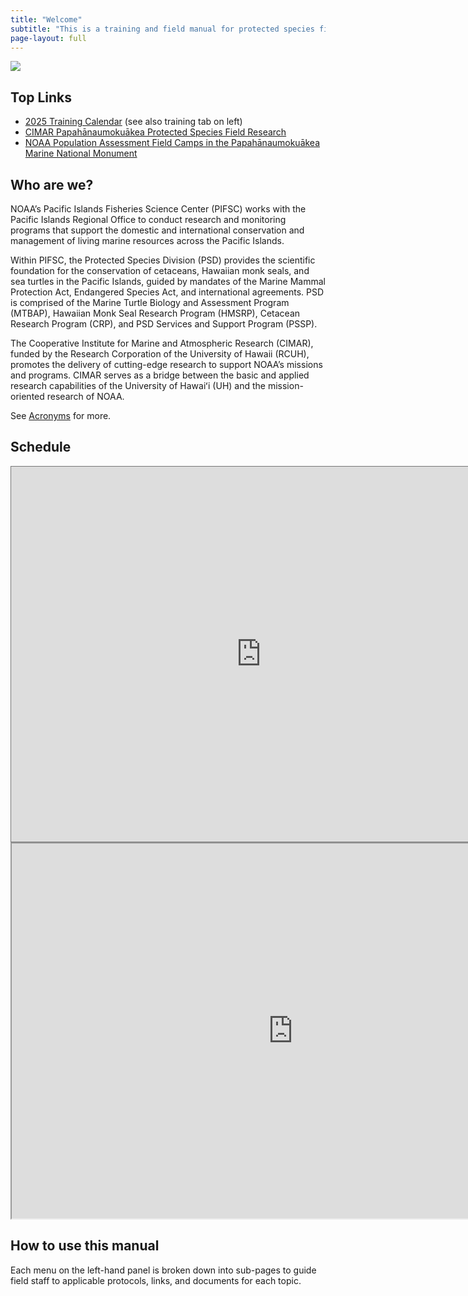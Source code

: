 ```yaml
---
title: "Welcome"
subtitle: "This is a training and field manual for protected species field researchers working in the Papahānaumokuākea Marine National Monument"
page-layout: full
---
```


![](content/images/2018_EastPano-light.JPG)

## Top Links

-   [2025 Training Calendar](https://docs.google.com/spreadsheets/d/1OV38aqmozr1M2S0mQMCeSKyBR_erWXjjPL0ZV0qQPqk/edit?gid=835735977#gid=835735977) (see also training tab on left)
-   [CIMAR Papahānaumokuākea Protected Species Field Research](https://www.soest.hawaii.edu/cimar/pps_field_research/)
-   [NOAA Population Assessment Field Camps in the Papahānaumokuākea Marine National Monument](https://www.fisheries.noaa.gov/pacific-islands/population-assessments/population-assessment-field-camps-papahanaumokuakea-marine-national-monument)

## Who are we?

NOAA's Pacific Islands Fisheries Science Center (PIFSC) works with the Pacific Islands Regional Office to conduct research and monitoring programs that support the domestic and international conservation and management of living marine resources across the Pacific Islands.

Within PIFSC, the Protected Species Division (PSD) provides the scientific foundation for the conservation of cetaceans, Hawaiian monk seals, and sea turtles in the Pacific Islands, guided by mandates of the Marine Mammal Protection Act, Endangered Species Act, and international agreements. PSD is comprised of the Marine Turtle Biology and Assessment Program (MTBAP), Hawaiian Monk Seal Research Program (HMSRP), Cetacean Research Program (CRP), and PSD Services and Support Program (PSSP).

The Cooperative Institute for Marine and Atmospheric Research (CIMAR), funded by the Research Corporation of the University of Hawaii (RCUH), promotes the delivery of cutting-edge research to support NOAA’s missions and programs. CIMAR serves as a bridge between the basic and applied research capabilities of the University of Hawaiʻi (UH) and the mission-oriented research of NOAA.

See [Acronyms](https://pifsc-protected-species-division.github.io/PMNM-ARCamps-Manual/content/Acronyms.html) for more.

## Schedule

<iframe src="https://calendar.google.com/calendar/embed?height=600&amp;wkst=1&amp;ctz=Pacific%2FHonolulu&amp;showPrint=0&amp;src=N3RnZGRudW9jMWhxOHU0dnNuZDU0anFzamNAZ3JvdXAuY2FsZW5kYXIuZ29vZ2xlLmNvbQ&amp;color=%23009688" style="border:solid 1px #777" width="800" height="600" frameborder="0" scrolling="no">

</iframe>

<iframe width="900" height="600" src="https://docs.google.com/spreadsheets/d/e/2PACX-1vRLiWG8-yKRB3l3V-F4a0ZVrmpunM-2TlbSa4Lhm0vQgCOI76CSgQwZZeHlc-B2k1uvw09apKIVACSf/pubhtml?widget=true&amp;headers=false"></iframe>

## How to use this manual

Each menu on the left-hand panel is broken down into sub-pages to guide field staff to applicable protocols, links, and documents for each topic.
